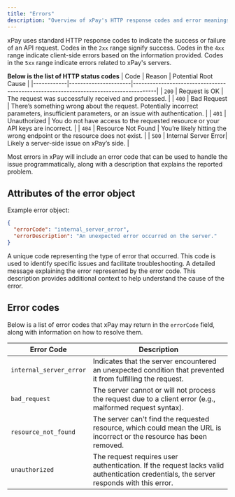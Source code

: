 ```yaml
---
title: "Errors"
description: "Overview of xPay's HTTP response codes and error meanings."
---
```




xPay uses standard HTTP response codes to indicate the success or failure of an API request. Codes in the `2xx` range signify success. Codes in the `4xx` range indicate client-side errors based on the information provided. Codes in the `5xx` range indicate errors related to xPay's servers.

**Below is the list of HTTP status codes**
| Code       | Reason               | Potential Root Cause                                                                 |
|------------|----------------------|--------------------------------------------------------------------------------------|
| `200`      | Request is OK        | The request was successfully received and processed.                                 |
| `400`      | Bad Request          | There’s something wrong about the request. Potentially incorrect parameters, insufficient parameters, or an issue with authentication. |
| `401`      | Unauthorized         | You do not have access to the requested resource or your API keys are incorrect.      |
| `404`      | Resource Not Found   | You’re likely hitting the wrong endpoint or the resource does not exist.              |
| `500`      | Internal Server Error| Likely a server-side issue on xPay’s side.                                           |

Most errors in xPay will include an error code that can be used to handle the issue programmatically, along with a description that explains the reported problem.

## Attributes of the error object

Example error object: 
```json HTTP Status Code: 500
{
  "errorCode": "internal_server_error",
  "errorDescription": "An unexpected error occurred on the server."
}
```

<ParamField path="errorCode" type="string">
  A unique code representing the type of error that occurred. This code is used to identify specific issues and facilitate troubleshooting.
</ParamField>
<ParamField path="errorDescription" type="string">
  A detailed message explaining the error represented by the error code. This description provides additional context to help understand the cause of the error.
</ParamField>



## Error codes 
Below is a list of error codes that xPay may return in the `errorCode` field, along with information on how to resolve them.

| Error Code              | Description                                                                                           |
|-------------------------|-------------------------------------------------------------------------------------------------------|
| `internal_server_error` | Indicates that the server encountered an unexpected condition that prevented it from fulfilling the request. |
| `bad_request`           | The server cannot or will not process the request due to a client error (e.g., malformed request syntax).  |
| `resource_not_found`    | The server can't find the requested resource, which could mean the URL is incorrect or the resource has been removed. |
| `unauthorized`          | The request requires user authentication. If the request lacks valid authentication credentials, the server responds with this error. |
